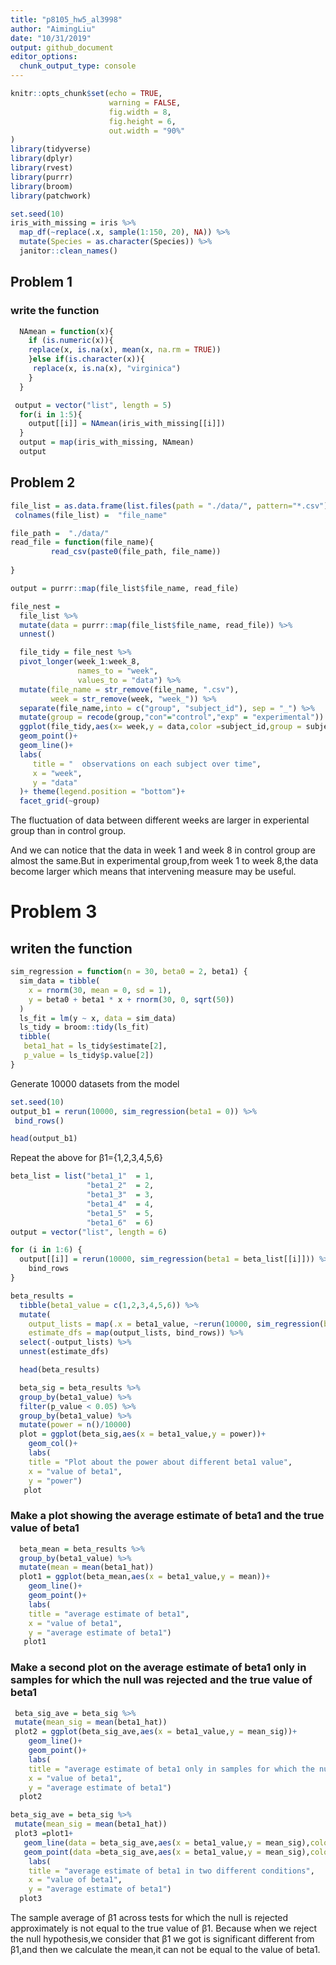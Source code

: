 ```yaml
---
title: "p8105_hw5_al3998"
author: "AimingLiu"
date: "10/31/2019"
output: github_document
editor_options: 
  chunk_output_type: console
---
```


```r
knitr::opts_chunk$set(echo = TRUE,
                      warning = FALSE,
                      fig.width = 8, 
                      fig.height = 6,
                      out.width = "90%"
)
library(tidyverse)
library(dplyr)
library(rvest)
library(purrr)
library(broom)
library(patchwork)
```

```r
set.seed(10)
iris_with_missing = iris %>% 
  map_df(~replace(.x, sample(1:150, 20), NA)) %>%
  mutate(Species = as.character(Species)) %>% 
  janitor::clean_names()  
```
## Problem 1
### write the function
```r
  NAmean = function(x){
    if (is.numeric(x)){
    replace(x, is.na(x), mean(x, na.rm = TRUE))
    }else if(is.character(x)){
     replace(x, is.na(x), "virginica") 
    }
  }
```

```r
 output = vector("list", length = 5)
  for(i in 1:5){
    output[[i]] = NAmean(iris_with_missing[[i]])
  }
  output = map(iris_with_missing, NAmean)
  output
```

## Problem 2
```r
file_list = as.data.frame(list.files(path = "./data/", pattern="*.csv")) 
 colnames(file_list) =  "file_name"
```

```r
file_path =  "./data/"
read_file = function(file_name){
         read_csv(paste0(file_path, file_name))
         
}

output = purrr::map(file_list$file_name, read_file)

```

```r
file_nest = 
  file_list %>% 
  mutate(data = purrr::map(file_list$file_name, read_file)) %>% 
  unnest()
```

```r
  file_tidy = file_nest %>% 
  pivot_longer(week_1:week_8,
               names_to = "week",
               values_to = "data") %>% 
  mutate(file_name = str_remove(file_name, ".csv"),
         week = str_remove(week, "week_")) %>% 
  separate(file_name,into = c("group", "subject_id"), sep = "_") %>% 
  mutate(group = recode(group,"con"="control","exp" = "experimental"))
  ggplot(file_tidy,aes(x= week,y = data,color =subject_id,group = subject_id))+
  geom_point()+
  geom_line()+
  labs(
     title = "  observations on each subject over time",
     x = "week",
     y = "data"
  )+ theme(legend.position = "bottom")+
  facet_grid(~group)
```

The fluctuation of data between different weeks are larger in experiental group than in control group.

And we can notice that the data in week 1 and week 8 in control group are almost the same.But in experimental group,from week 1 to week 8,the data become larger which means that intervening measure may be useful.

# Problem 3

## writen the function
```r
sim_regression = function(n = 30, beta0 = 2, beta1) {
  sim_data = tibble(
    x = rnorm(30, mean = 0, sd = 1),
    y = beta0 + beta1 * x + rnorm(30, 0, sqrt(50))
  )
  ls_fit = lm(y ~ x, data = sim_data)
  ls_tidy = broom::tidy(ls_fit)
  tibble(
   beta1_hat = ls_tidy$estimate[2],
   p_value = ls_tidy$p.value[2])
}


```

Generate 10000 datasets from the model
```r
set.seed(10)
output_b1 = rerun(10000, sim_regression(beta1 = 0)) %>% 
 bind_rows()

head(output_b1)
```

Repeat the above for β1={1,2,3,4,5,6}
```r
beta_list = list("beta1_1"  = 1, 
                 "beta1_2"  = 2, 
                 "beta1_3"  = 3, 
                 "beta1_4"  = 4,
                 "beta1_5"  = 5,
                 "beta1_6"  = 6)
output = vector("list", length = 6)

for (i in 1:6) {
  output[[i]] = rerun(10000, sim_regression(beta1 = beta_list[[i]])) %>% 
    bind_rows
}
```

```r
beta_results = 
  tibble(beta1_value = c(1,2,3,4,5,6)) %>% 
  mutate(
    output_lists = map(.x = beta1_value, ~rerun(10000, sim_regression(beta1 = .x))),
    estimate_dfs = map(output_lists, bind_rows)) %>% 
  select(-output_lists) %>% 
  unnest(estimate_dfs)

  head(beta_results)
```

```r
  beta_sig = beta_results %>% 
  group_by(beta1_value) %>% 
  filter(p_value < 0.05) %>% 
  group_by(beta1_value) %>% 
  mutate(power = n()/10000) 
  plot = ggplot(beta_sig,aes(x = beta1_value,y = power))+
    geom_col()+
    labs(
    title = "Plot about the power about different beta1 value",
    x = "value of beta1",
    y = "power")  
   plot     
```

### Make a plot showing the average estimate of beta1 and the true value of beta1 
```r
  beta_mean = beta_results %>% 
  group_by(beta1_value) %>% 
  mutate(mean = mean(beta1_hat)) 
  plot1 = ggplot(beta_mean,aes(x = beta1_value,y = mean))+
    geom_line()+
    geom_point()+
    labs(
    title = "average estimate of beta1",
    x = "value of beta1",
    y = "average estimate of beta1")  
   plot1    
```

### Make a second plot on the average estimate of beta1 only in samples for which the null was rejected  and the true value of beta1
 
```r
 beta_sig_ave = beta_sig %>% 
 mutate(mean_sig = mean(beta1_hat)) 
 plot2 = ggplot(beta_sig_ave,aes(x = beta1_value,y = mean_sig))+
    geom_line()+
    geom_point()+
    labs(
    title = "average estimate of beta1 only in samples for which the null was rejected",
    x = "value of beta1",
    y = "average estimate of beta1") 
  plot2

```

```r
beta_sig_ave = beta_sig %>% 
 mutate(mean_sig = mean(beta1_hat)) 
 plot3 =plot1+
   geom_line(data = beta_sig_ave,aes(x = beta1_value,y = mean_sig),color = "red")+
   geom_point(data =beta_sig_ave,aes(x = beta1_value,y = mean_sig),color = "red")+
    labs(
    title = "average estimate of beta1 in two different conditions",
    x = "value of beta1",
    y = "average estimate of beta1") 
  plot3

```


The sample average of β̂1 across tests for which the null is rejected approximately is not equal to the true value of β1.
Because when we reject the null hypothesis,we consider that β̂1 we got is significant different from  β1,and then we calculate the mean,it can not be equal to the value of  beta1.
